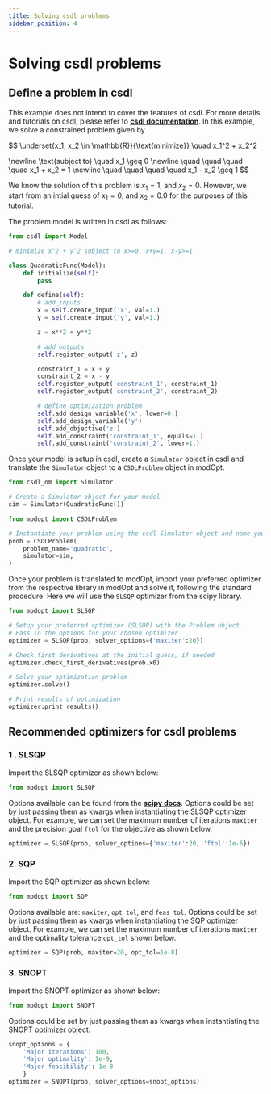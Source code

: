 ```yaml
---
title: Solving csdl problems
sidebar_position: 4
---
```


# Solving csdl problems

## Define a problem in csdl

This example does not intend to cover the features of csdl.
For more details and tutorials on csdl, please refer to **[csdl documentation](https://lsdolab.github.io/csdl/)**.
In this example, we solve a constrained problem given by

$$
\underset{x_1, x_2 \in \mathbb{R}}{\text{minimize}} \quad x_1^2 + x_2^2

\newline
\text{subject to} \quad x_1 \geq 0
\newline
\quad \quad \quad \quad x_1 + x_2 = 1
\newline
\quad \quad \quad \quad x_1 - x_2 \geq 1
$$

We know the solution of this problem is $x_1=1$, and $x_2=0$.
However, we start from an intial guess of $x_1=0$, and $x_2=0.0$ for the purposes of this tutorial.

The problem model is written in csdl as follows:

```py
from csdl import Model

# minimize x^2 + y^2 subject to x>=0, x+y=1, x-y>=1.

class QuadraticFunc(Model):
    def initialize(self):
        pass

    def define(self):
        # add_inputs
        x = self.create_input('x', val=1.)
        y = self.create_input('y', val=1.)

        z = x**2 + y**2

        # add_outputs
        self.register_output('z', z)

        constraint_1 = x + y
        constraint_2 = x - y
        self.register_output('constraint_1', constraint_1)
        self.register_output('constraint_2', constraint_2)

        # define optimization problem
        self.add_design_variable('x', lower=0.)
        self.add_design_variable('y')
        self.add_objective('z')
        self.add_constraint('constraint_1', equals=1.)
        self.add_constraint('constraint_2', lower=1.)
```

Once your model is setup in csdl, create a `Simulator` object in csdl and 
translate the `Simulator` object to a `CSDLProblem` object in modOpt.

```py
from csdl_om import Simulator

# Create a Simulator object for your model
sim = Simulator(QuadraticFunc())

from modopt import CSDLProblem

# Instantiate your problem using the csdl Simulator object and name your problem
prob = CSDLProblem(
    problem_name='quadratic',
    simulator=sim,
)
```

Once your problem is translated to modOpt, import your preferred optimizer from
the respective library in modOpt and solve it, following the standard procedure.
Here we will use the `SLSQP` optimizer from the scipy library.

```py
from modopt import SLSQP

# Setup your preferred optimizer (SLSQP) with the Problem object 
# Pass in the options for your chosen optimizer
optimizer = SLSQP(prob, solver_options={'maxiter':20})

# Check first derivatives at the initial guess, if needed
optimizer.check_first_derivatives(prob.x0)

# Solve your optimization problem
optimizer.solve()

# Print results of optimization
optimizer.print_results()
```


## Recommended optimizers for csdl problems

### 1 . SLSQP

Import the SLSQP optimizer as shown below:

```py
from modopt import SLSQP
```

Options available can be found from the 
**[scipy docs](https://docs.scipy.org/doc/scipy/reference/optimize.minimize-slsqp.html#optimize-minimize-slsqp)**.
Options could be set by just passing them as kwargs when 
instantiating the SLSQP optimizer object.
For example, we can set the maximum number of iterations `maxiter` 
and the precision goal `ftol` for the objective as shown below.

```py
optimizer = SLSQP(prob, solver_options={'maxiter':20, 'ftol':1e-6})
```

### 2. SQP

Import the SQP optimizer as shown below:

```py
from modopt import SQP
```
Options available are: `maxiter`, `opt_tol`, and `feas_tol`.
Options could be set by just passing them as kwargs when 
instantiating the SQP optimizer object.
For example, we can set the maximum number of iterations `maxiter` 
and the optimality tolerance `opt_tol` shown below.

```py
optimizer = SQP(prob, maxiter=20, opt_tol=1e-8)
```


### 3. SNOPT

Import the SNOPT optimizer as shown below:

```py
from modopt import SNOPT
```
Options could be set by just passing them as kwargs when 
instantiating the SNOPT optimizer object.

```py
snopt_options = {
    'Major iterations': 100, 
    'Major optimality': 1e-9, 
    'Major feasibility': 1e-8
    }
optimizer = SNOPT(prob, solver_options=snopt_options)
```

